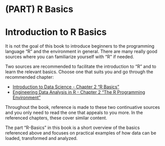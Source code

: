 # (PART) R Basics {-}

# Introduction to R Basics
It is not the goal of this book to introduce beginners to the programming language "R" and the environment in general. There are many really good sources where you can familiarize yourself with "R" if needed.

Two sources are recommended to facilitate the introduction to "R" and to learn the relevant basics. Choose one that suits you and go through the recommended chapter:

- <a href="https://rafalab.github.io/dsbook/r-basics.html" target="_blank">Introduction to Data Science - Chapter 2 "R Basics"</a>
- <a href="https://smogdr.github.io/edar_coursebook/rprog1.html" target="_blank">Engineering Data Analysis in R - Chapter 2 "The R Programming Environment"</a>

Throughout the book, reference is made to these two continuative sources and you only need to read the one that appeals to you more. In the referenced chapters, these cover similar content.

The part "R-Basics" in this book is a short overview of the basics referenced above and focuses on practical examples of how data can be loaded, transformed and analyzed.
